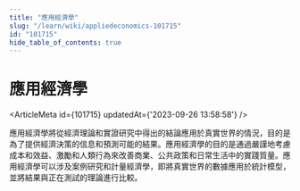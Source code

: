 ```yaml
---
title: "應用經濟學"
slug: "/learn/wiki/appliedeconomics-101715"
id: "101715"
hide_table_of_contents: true
---
```



# 應用經濟學

<ArticleMeta id={101715} updatedAt={'2023-09-26 13:58:58'} />
<div className='border-solid border-b border-t-0 my-4 border-[var(--ifm-color-gray-300)]' />

應用經濟學將從經濟理論和實證研究中得出的結論應用於真實世界的情況，目的是為了提供經濟決策的信息和預測可能的結果。應用經濟學的目的是通過嚴謹地考慮成本和效益、激勵和人類行為來改善商業、公共政策和日常生活中的實踐質量。應用經濟學可以涉及案例研究和計量經濟學，即將真實世界的數據應用於統計模型，並將結果與正在測試的理論進行比較。
